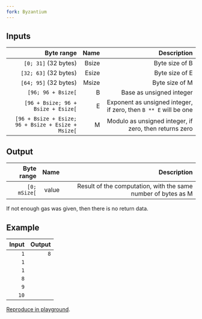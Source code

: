```yaml
---
fork: Byzantium
---
```


## Inputs

| Byte range | Name | Description |
|-----------:|-----:|------------:|
| `[0; 31]` (32 bytes) | Bsize | Byte size of B |
| `[32; 63]` (32 bytes) | Esize | Byte size of E |
| `[64; 95]` (32 bytes) | Msize | Byte size of M |
| `[96; 96 + Bsize[` | B | Base as unsigned integer |
| `[96 + Bsize; 96 + Bsize + Esize[` | E | Exponent as unsigned integer, if zero, then `B ** E` will be one |
| `[96 + Bsize + Esize; 96 + Bsize + Esize + Msize[` | M | Modulo as unsigned integer, if zero, then returns zero |

## Output

| Byte range | Name | Description |
|-----------:|-----:|------------:|
| `[0; mSize[` | value | Result of the computation, with the same number of bytes as M |

 If not enough gas was given, then there is no return data.

## Example

| Input | Output |
|------:|-------:|
| `1` | `8` |
| `1` | |
| `1` | |
| `8` | |
| `9` | |
| `10` | |

[Reproduce in playground](/playground?unit=Wei&codeType=Mnemonic&code='jFirsNplacebparameters%20in%20memoryWBsZ_WEsZX2_WMsZX4_Y32G08090A7777JwB%2C%20E%20and%20M~X6_qqjDobcallWretSZX9FwretVX63QSZ0QV5waddressY4GFFFFFFFFwgasqSTATICCALLqqjPutbresulNalonKonbstackqPOP~X80qMLOAD'~Y1%20w%20jvJJJ0q%5Cnj%2F%2F%20b%20thK_0qMSTOREZize~YqPUSHX0xW~1wVOffset~QwargsNt%20Ke%20J00G%20X7vv%017GJKNQVWXYZ_bjqvw~_).
